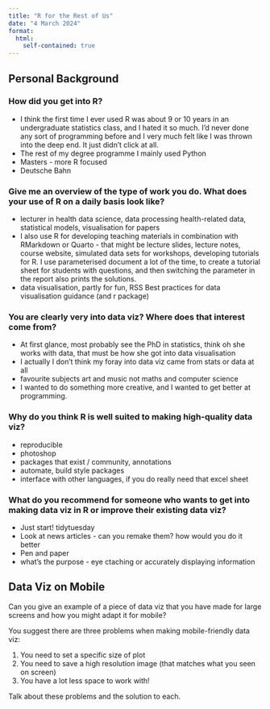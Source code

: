```yaml
---
title: "R for the Rest of Us"
date: "4 March 2024"
format:
  html: 
    self-contained: true
---
```


## Personal Background

### How did you get into R?

* I think the first time I ever used R was about 9 or 10 years in an undergraduate statistics class, and I hated it so much. I'd never done any sort of programming before and I very much felt like I was thrown into the deep end. It just didn't click at all.
* The rest of my degree programme I mainly used Python
* Masters - more R focused
* Deutsche Bahn


### Give me an overview of the type of work you do. What does your use of R on a daily basis look like?

* lecturer in health data science, data processing health-related data, statistical models, visualisation for papers 
* I also use R for developing teaching materials in combination with RMarkdown or Quarto - that might be lecture slides, lecture notes, course website, simulated data sets for workshops, developing tutorials for R. I use parameterised document a lot of the time, to create a tutorial sheet for students with questions, and then switching the parameter in the report also prints the solutions.
* data visualisation, partly for fun, RSS Best practices for data visualisation guidance (and r package)


### You are clearly very into data viz? Where does that interest come from?

* At first glance, most probably see the PhD in statistics, think oh she works with data, that must be how she got into data visualisation
* I actually I don't think my foray into data viz came from stats or data at all
* favourite subjects art and music not maths and computer science
* I wanted to do something more creative, and I wanted to get better at programming. 

### Why do you think R is well suited to making high-quality data viz?

* reproducible
* photoshop
* packages that exist / community, annotations
* automate, build style packages 
* interface with other languages, if you do really need that excel sheet

### What do you recommend for someone who wants to get into making data viz in R or improve their existing data viz?

* Just start! tidytuesday
* Look at news articles - can you remake them? how would you do it better
* Pen and paper
* what's the purpose - eye ctaching or accurately displaying information

## Data Viz on Mobile

Can you give an example of a piece of data viz that you have made for large screens and how you might adapt it for mobile?

You suggest there are three problems when making mobile-friendly data viz:

1.	You need to set a specific size of plot
2.	You need to save a high resolution image (that matches what you seen on screen)
3.	You have a lot less space to work with!

Talk about these problems and the solution to each.
